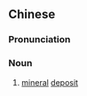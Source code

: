 ==Chinese==
{{zh-forms|s=矿床}}

===Pronunciation===
{{zh-pron
|m=kuàngchuáng
|cat=n
}}

===Noun===
{{zh-noun}}

# [[mineral]] [[deposit]]

{{zh-cat|Mineralogy}}